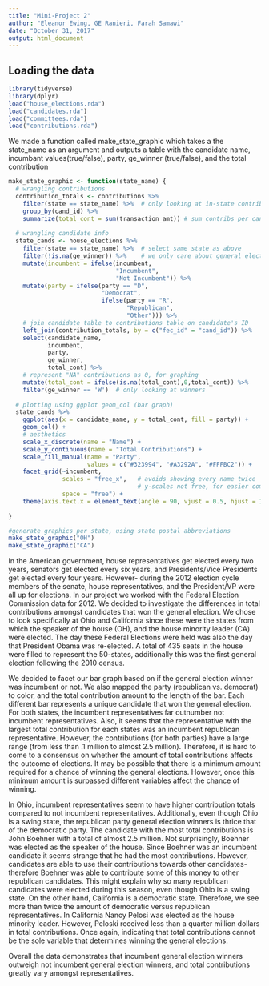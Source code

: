 ```yaml
---
title: "Mini-Project 2"
author: "Eleanor Ewing, GE Ranieri, Farah Samawi"
date: "October 31, 2017"
output: html_document
---
```



## Loading the data


```r
library(tidyverse)
library(dplyr)
load("house_elections.rda")
load("candidates.rda")
load("committees.rda")
load("contributions.rda")
```
We made a function called make_state_graphic which takes a the state_name as an argument and outputs a table with the candidate name, incumbant values(true/false), party, ge_winner (true/false), and the total contribution
```r
make_state_graphic <- function(state_name) {
  # wrangling contributions
  contribution_totals <- contributions %>%
    filter(state == state_name) %>%  # only looking at in-state contribs
    group_by(cand_id) %>%
    summarize(total_cont = sum(transaction_amt)) # sum contribs per cand
  
  # wrangling candidate info
  state_cands <- house_elections %>%
    filter(state == state_name) %>%  # select same state as above
    filter(!is.na(ge_winner)) %>%    # we only care about general election
    mutate(incumbent = ifelse(incumbent, 
                              "Incumbent", 
                              "Not Incumbent")) %>%
    mutate(party = ifelse(party == "D", 
                          "Democrat", 
                          ifelse(party == "R", 
                                 "Republican",
                                 "Other"))) %>%
    # join candidate table to contributions table on candidate's ID
    left_join(contribution_totals, by = c("fec_id" = "cand_id")) %>%
    select(candidate_name, 
           incumbent, 
           party, 
           ge_winner, 
           total_cont) %>%
    # represent "NA" contributions as 0, for graphing
    mutate(total_cont = ifelse(is.na(total_cont),0,total_cont)) %>%
    filter(ge_winner == 'W')  # only looking at winners
  
  # plotting using ggplot geom_col (bar graph)
  state_cands %>% 
    ggplot(aes(x = candidate_name, y = total_cont, fill = party)) +
    geom_col() +
    # aesthetics
    scale_x_discrete(name = "Name") +
    scale_y_continuous(name = "Total Contributions") +
    scale_fill_manual(name = "Party", 
                      values = c("#323994", "#A3292A", "#FFFBC2")) +
    facet_grid(~incumbent, 
               scales = "free_x",   # avoids showing every name twice
                                    # y-scales not free, for easier comparison
               space = "free") +
    theme(axis.text.x = element_text(angle = 90, vjust = 0.5, hjust = 1))
    
}

#generate graphics per state, using state postal abbreviations
make_state_graphic("OH")
make_state_graphic("CA")
```

In the American government, house representatives get elected every two years, senators get elected every six years, and Presidents/Vice Presidents get elected every four years. However- during the 2012 election cycle members of the senate, house representatives, and the President/VP were all up for elections. In our project we worked with the Federal Election Commission data for 2012. We decided to investigate the differences in total contributions amongst candidates that won the general election. We chose to look specifically at Ohio and California since these were the states from which the speaker of the house (OH), and the house minority leader (CA) were elected. The day these Federal Elections were held was also the day that President Obama was re-elected.  A total of 435 seats in the house were filled to represent the 50-states, additionally this was the first general election following the 2010 census.   

We decided to facet our bar graph based on if the general election winner was incumbent or not. We also mapped the party (republican vs. democrat) to color, and the total contribution amount to the length of the bar. Each different bar represents a unique candidate that won the general election. For both states, the incumbent representatives far outnumber not incumbent representatives. Also, it seems that the representative with the largest total contribution for each states was an incumbent republican representative. However, the contributions (for both parties) have a large range (from less than .1 million to almost 2.5 million). Therefore, it is hard to come to a consensus on whether the amount of total contributions affects the outcome of elections. It may be possible that there is a minimum amount required for a chance of winning the general elections. However, once this minimum amount is surpassed different variables affect the chance of winning. 

In Ohio, incumbent representatives seem to have higher contribution totals compared to not incumbent representatives. Additionally, even though Ohio is a swing state, the republican party general election winners is thrice that of the democratic party. The candidate with the most total contributions is John Boehner with a total of almost 2.5 million. Not surprisingly, Boehner was elected as the speaker of the house. Since Boehner was an incumbent candidate it seems strange that he had the most contributions. However, candidates are able to use their contributions towards other candidates- therefore Boehner was able to contribute some of this money to other republican candidates. This might explain why so many republican candidates were elected during this season, even though Ohio is a swing state. On the other hand, California is a democratic state. Therefore, we see more than twice the amount of democratic versus republican representatives. In California Nancy Pelosi was elected as the house minority leader. However, Peloski received less than a quarter million dollars in total contributions. Once again, indicating that total contributions cannot be the sole variable that determines winning the general elections.

Overall the data demonstrates that incumbent general election winners outweigh not incumbent general election winners, and total contributions greatly vary amongst representatives. 